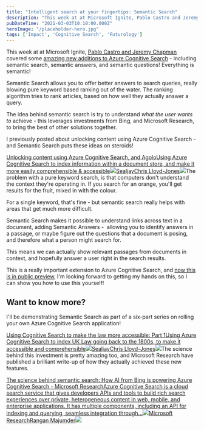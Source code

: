 ```yaml
---
title: "Intelligent search at your fingertips: Semantic Search"
description: "This week at at Microsoft Ignite, Pablo Castro and Jeremy Chapman [https://myignite.microsoft"
pubDateTime: "2021-03-03T10:10:00.000Z"
heroImage: "/placeholder-hero.jpg"
tags: ['Impact', 'Cognitive Search', 'Futurology']
---
```


This week at at Microsoft Ignite, [Pablo Castro and Jeremy Chapman](https://myignite.microsoft.com/sessions/cb258175-2e65-49fe-919c-23c88dca54c7?source=sessions) covered some [amazing new additions to Azure Cognitive Search](https://techcommunity.microsoft.com/t5/azure-ai/introducing-semantic-search-bringing-more-meaningful-results-to/ba-p/2175636) - including semantic search, semantic answers, and semantic questions! Everything is semantic!

Semantic Search allows you to offer better answers to search queries, really blowing pure keyword based ranking out of the water. The ranking algorithm tries to rank articles, based on how well they actually answer a query.

The idea behind semantic search is try to understand *what the user wants to* achieve - this leverages investments from Bing, and Microsoft Research, to bring the best of other solutions together. 

I previously posted about unlocking content using Azure Cognitive Search - and Semantic Search puts these ideas on steroids!

[Unlocking content using Azure Cognitive Search, and AgoloUsing Azure Cognitive Search to index information within a document store, and make it more easily comprehensible & accessible![](https://sealjay.com/favicon.png)SealjayChris Lloyd-Jones![](__GHOST_URL__/content/images/2021/02/cogsearchmain-1.png)](https://sealjay.com/unlocking-content-with-summaries-and-insight/)The problem with a pure keyword search, is that computers don't understand the context they're operating in. If you search for an orange, you'll get results for the fruit, mixed in with the colour.

For a single keyword, that's fine - but semantic search really helps with areas that get much more difficult.

Semantic Search makes it possible to understand links across text in a document, adding Semantic Answers -  allowing you to identify answers in a passage, or maybe figure out the questions that a document is posing, and therefore what a person might search for.

This means we can actually show relevant passages from documents in context, and hopefully answer a user right in the search results.

This is a really important extension to Azure Cognitive Search, and [now this is in public preview](https://docs.microsoft.com/en-gb/azure/search/semantic-search-overview), I'm looking forward to getting my hands on this, so I can show you how to use this yourself!

Want to know more?
------------------

I'll be demonstrating Semantic Search as part of a six-part series on rolling your own Azure Cognitive Search application!

[Using Cognitive Search to make the law more accessible: Part 1Using Azure Cognitive Search to index UK Law going back to the 1800s, to make it accessible and comprehensible![](https://sealjay.com/favicon.png)SealjayChris Lloyd-Jones![](https://images.unsplash.com/photo-1521587760476-6c12a4b040da?crop=entropy&cs=tinysrgb&fit=max&fm=jpg&ixid=MXwxMTc3M3wwfDF8c2VhcmNofDE3fHxsYXd8ZW58MHx8fA&ixlib=rb-1.2.1&q=80&w=2000)](https://sealjay.com/cognitive-search-law-part1-indexer/)The science behind this investment is pretty amazing too, and Microsoft Research have published a brilliant write-up of how they actually achieved these new features.

[The science behind semantic search: How AI from Bing is powering Azure Cognitive Search - Microsoft ResearchAzure Cognitive Search is a cloud search service that gives developers APIs and tools to build rich search experiences over private, heterogeneous content in web, mobile, and enterprise applications. It has multiple components, including an API for indexing and querying, seamless integration through…![](https://img-prod-cms-rt-microsoft-com.akamaized.net/cms/api/am/imageFileData/RE1Mu3b?ver=5c31)Microsoft ResearchRangan Majumder![](https://www.microsoft.com/en-us/research/uploads/prod/2021/03/1400x788_semantic_search_still_no_logo-scaled.jpg)](https://www.microsoft.com/en-us/research/blog/the-science-behind-semantic-search-how-ai-from-bing-is-powering-azure-cognitive-search/)